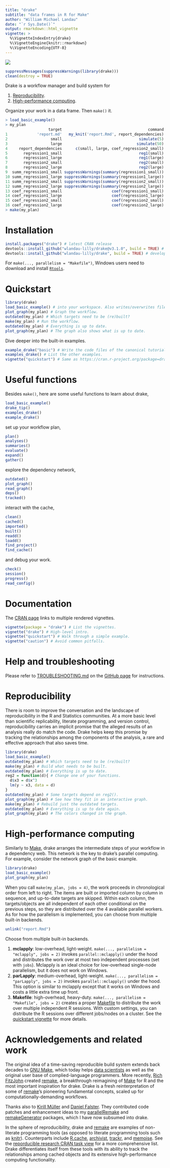 ```yaml
---
title: "drake"
subtitle: "data frames in R for Make"
author: "William Michael Landau"
date: "`r Sys.Date()`"
output: rmarkdown::html_vignette
vignette: >
  %\VignetteIndexEntry{drake}
  %\VignetteEngine{knitr::rmarkdown}
  %\VignetteEncoding{UTF-8}
---
```


![](logo-small.png)


```r
suppressMessages(suppressWarnings(library(drake)))
clean(destroy = TRUE)
```

Drake is a workflow manager and build system for

1. [Reproducibility](https://CRAN.R-project.org/view=ReproducibleResearch).
2. [High-performance computing](https://CRAN.R-project.org/view=HighPerformanceComputing).

Organize your work in a data frame. Then `make()` it.

```r
> load_basic_example()
> my_plan
                   target                                      command
1             'report.md'   my_knit('report.Rmd', report_dependencies)
2                   small                                  simulate(5)
3                   large                                 simulate(50)
4     report_dependencies      c(small, large, coef_regression2_small)
5       regression1_small                                  reg1(small)
6       regression1_large                                  reg1(large)
7       regression2_small                                  reg2(small)
8       regression2_large                                  reg2(large)
9  summ_regression1_small suppressWarnings(summary(regression1_small))
10 summ_regression1_large suppressWarnings(summary(regression1_large))
11 summ_regression2_small suppressWarnings(summary(regression2_small))
12 summ_regression2_large suppressWarnings(summary(regression2_large))
13 coef_regression1_small                      coef(regression1_small)
14 coef_regression1_large                      coef(regression1_large)
15 coef_regression2_small                      coef(regression2_small)
16 coef_regression2_large                      coef(regression2_large)
> make(my_plan)
```

# Installation

```r
install.packages("drake") # latest CRAN release
devtools::install_github("wlandau-lilly/drake@v3.1.0", build = TRUE) # latest GitHub release
devtools::install_github("wlandau-lilly/drake", build = TRUE) # development version
```

For `make(..., parallelism = "Makefile")`, Windows users need to download and install [`Rtools`](https://cran.r-project.org/bin/windows/Rtools/).

# Quickstart

```r
library(drake)
load_basic_example() # into your workspace. Also writes/overwrites file report.Rmd.
plot_graph(my_plan) # Graph the workflow.
outdated(my_plan) # Which targets need to be (re)built?
make(my_plan) # Run the workflow.
outdated(my_plan) # Everything is up to date.
plot_graph(my_plan) # The graph also shows what is up to date.
```

Dive deeper into the built-in examples.

```r
example_drake("basic") # Write the code files of the canonical tutorial.
examples_drake() # List the other examples.
vignette("quickstart") # Same as https://cran.r-project.org/package=drake/vignettes/quickstart.html
```

# Useful functions

Besides `make()`, here are some useful functions to learn about drake,

```r
load_basic_example()
drake_tip()
examples_drake()
example_drake()
```

set up your workflow plan,

```r
plan()
analyses()
summaries()
evaluate()
expand()
gather()
```

explore the dependency network,
```r
outdated()
plot_graph()
read_graph()
deps()
tracked()
```

interact with the cache,
```r
clean()
cached()
imported()
built()
readd()
loadd()
find_project()
find_cache()
```

and debug your work. 
```r
check()
session()
progress()
read_config()
```

# Documentation

The [CRAN page](https://CRAN.R-project.org/package=drake) links to multiple rendered vignettes.

```r
vignette(package = "drake") # List the vignettes.
vignette("drake") # High-level intro.
vignette("quickstart") # Walk through a simple example.
vignette("caution") # Avoid common pitfalls.
```

# Help and troubleshooting

Please refer to [TROUBLESHOOTING.md](https://github.com/wlandau-lilly/drake/blob/master/TROUBLESHOOTING.md) on the [GitHub page](https://github.com/wlandau-lilly/drake) for instructions.

# Reproducibility 

There is room to improve the conversation and the landscape of reproducibility in the R and Statistics communities. At a more basic level than scientific replicability, literate programming, and version control, reproducibility carries an implicit promise that the alleged results of an analysis really do match the code. Drake helps keep this promise by tracking the relationships among the components of the analysis, a rare and effective approach that also saves time. 

```r
library(drake)
load_basic_example()
outdated(my_plan) # Which targets need to be (re)built?
make(my_plan) # Build what needs to be built.
outdated(my_plan) # Everything is up to date.
reg2 = function(d){ # Change one of your functions.
  d$x3 = d$x^3
  lm(y ~ x3, data = d)
}
outdated(my_plan) # Some targets depend on reg2().
plot_graph(my_plan) # See how they fit in an interactive graph.
make(my_plan) # Rebuild just the outdated targets.
outdated(my_plan) # Everything is up to date again.
plot_graph(my_plan) # The colors changed in the graph.
```

# High-performance computing

Similarly to [Make](https://www.gnu.org/software/make/), drake arranges the intermediate steps of your workflow in a dependency web. This network is the key to drake's parallel computing. For example, consider the network graph of the basic example.

```r
library(drake)
load_basic_example()
plot_graph(my_plan)
```

When you call `make(my_plan, jobs = 4)`, the work proceeds in chronological order from left to right. The items are built or imported column by column in sequence, and up-to-date targets are skipped. Within each column, the targets/objects are all independent of each other conditional on the previous steps, so they are distributed over the 4 available parallel workers. As for how the parallelism is implemented, you can choose from multiple built-in backends.

```r
unlink("report.Rmd")
```

Choose from multiple built-in backends.

1. **mclapply**: low-overhead, light-weight. `make(..., parallelism = "mclapply", jobs = 2)` invokes `parallel::mclapply()` under the hood and distributes the work over at most two independent processes (set with `jobs`). Mclapply is an ideal choice for low-overhead single-node parallelism, but it does not work on Windows.
2. **parLapply**: medium-overhead, light-weight. `make(..., parallelism = "parLapply", jobs = 2)` invokes `parallel::mclapply()` under the hood. This option is similar to mclapply except that it works on Windows and costs a little extra time up front.
3. **Makefile**: high-overhead, heavy-duty. `make(..., parallelism = "Makefile", jobs = 2)` creates a proper [Makefile](https://www.gnu.org/software/make/) to distribute the work over multiple independent R sessions. With custom settings, you can distribute the R sessions over different jobs/nodes on a cluster. See the [quickstart vignette](https://cran.r-project.org/package=drake/vignettes/quickstart.html) for more details.

# Acknowledgements and related work

The original idea of a time-saving reproducible build system extends back decades to [GNU Make](http://kbroman.org/minimal_make/), which today helps [data scientists](http://blog.kaggle.com/2012/10/15/make-for-data-scientists/) as well as the original user base of complied-language programmers. More recently, [Rich FitzJohn](http://richfitz.github.io/) created [remake](https://github.com/richfitz/remake), a breakthrough reimagining of [Make](http://kbroman.org/minimal_make/) for R and the most important inspiration for drake. Drake is a fresh reinterpretation of some of  [remake](https://github.com/richfitz/remake)'s pioneering fundamental concepts, scaled up for computationally-demanding workflows. 

Thanks also to [Kirill M&uuml;ller](http://krlmlr.github.io/) and [Daniel Falster](http://danielfalster.com/). They contributed code patches and enhancement ideas to my [parallelRemake](https://github.com/wlandau/parallelRemake) and [remakeGenerator](https://github.com/wlandau/remakeGenerator) packages, which I have now subsumed into drake.

In the sphere of reproducibility, drake and [remake](https://github.com/richfitz/remake) are examples of non-literate programming tools (as opposed to literate programming tools such as [knitr](https://CRAN.R-project.org/package=knitr)). Counterparts include [R.cache](https://CRAN.R-project.org/package=R.cache), [archivist](https://CRAN.R-project.org/package=archivist), [trackr](https://github.com/gmbecker/recordr), and [memoise](https://CRAN.R-project.org/package=memoise). See the [reporducible research CRAN task view](https://CRAN.R-project.org/view=ReproducibleResearch) for a more comprehensive list. Drake differentiates itself from these tools with its ability to track the relationships among cached objects and its extensive high-performance computing functionality.
